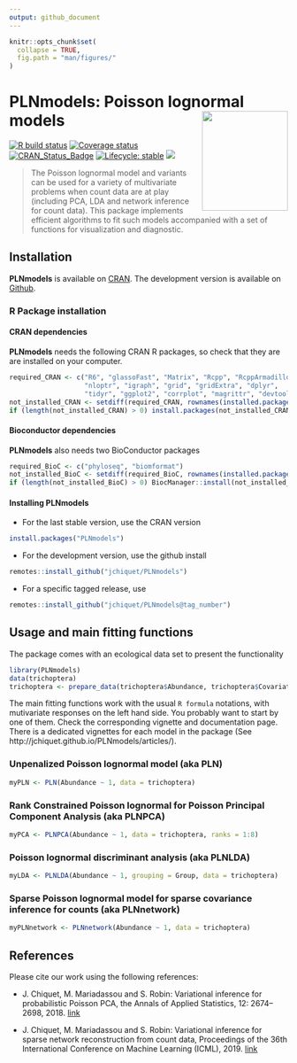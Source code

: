 ```yaml
---
output: github_document
---
```


```r
knitr::opts_chunk$set(
  collapse = TRUE,
  fig.path = "man/figures/"
)
```

# PLNmodels: Poisson lognormal models <img src="man/figures/logo.png" align="right" width="155" height="180"/>

<!-- badges: start -->
[![R build status](https://github.com/jchiquet/PLNmodels/workflows/R-CMD-check/badge.svg)](https://github.com/jchiquet/PLNmodels/actions)
[![Coverage status](https://codecov.io/gh/jchiquet/PLNmodels/branch/master/graph/badge.svg)](https://codecov.io/github/jchiquet/PLNmodels?branch=master)
[![CRAN_Status_Badge](http://www.r-pkg.org/badges/version/PLNmodels)](https://cran.r-project.org/package=PLNmodels)
[![Lifecycle: stable](https://img.shields.io/badge/lifecycle-stable-blue.svg)](https://www.tidyverse.org/lifecycle/#stable)
[![](https://img.shields.io/github/last-commit/jchiquet/PLNmodels.svg)](https://github.com/jchiquet/PLNmodels/commits/master)
<!-- badges: end -->

> The Poisson lognormal model and variants can be used for a variety of multivariate problems when count data are at play (including PCA, LDA and network inference for count data). This package implements efficient algorithms to fit such models accompanied with a set of functions for visualization and diagnostic. 

## Installation

**PLNmodels** is available on [CRAN](https://cran.r-project.org/package=PLNmodels). The development version is available on [Github](https://github.com/jchiquet/PLNmodels).

### R Package installation

#### CRAN dependencies

**PLNmodels** needs the following CRAN R packages, so check that they are are installed on your computer.

```r
required_CRAN <- c("R6", "glassoFast", "Matrix", "Rcpp", "RcppArmadillo",
                   "nloptr", "igraph", "grid", "gridExtra", "dplyr",
                   "tidyr", "ggplot2", "corrplot", "magrittr", "devtools")
not_installed_CRAN <- setdiff(required_CRAN, rownames(installed.packages()))
if (length(not_installed_CRAN) > 0) install.packages(not_installed_CRAN)
```

#### Bioconductor dependencies

**PLNmodels** also needs two BioConductor packages

```r
required_BioC <- c("phyloseq", "biomformat")
not_installed_BioC <- setdiff(required_BioC, rownames(installed.packages()))
if (length(not_installed_BioC) > 0) BiocManager::install(not_installed_BioC)
```

#### Installing PLNmodels

- For the last stable version, use the CRAN version

```r
install.packages("PLNmodels")
```

- For the development version, use the github install

```r
remotes::install_github("jchiquet/PLNmodels")
```

- For a specific tagged release, use

```r
remotes::install_github("jchiquet/PLNmodels@tag_number")
```

## Usage and main fitting functions

The package comes with an ecological data set to present the functionality 

```r
library(PLNmodels)
data(trichoptera)
trichoptera <- prepare_data(trichoptera$Abundance, trichoptera$Covariate)
```

The main fitting functions work with the usual `R formula` notations, with mutivariate responses on the left hand side. You probably want to start by one of them. Check the corresponding vignette and documentation page. There is a dedicated vignettes for each model in the package (See  http://jchiquet.github.io/PLNmodels/articles/).

### Unpenalized Poisson lognormal model (aka PLN)

```r
myPLN <- PLN(Abundance ~ 1, data = trichoptera)
```

### Rank Constrained Poisson lognormal for Poisson Principal Component Analysis (aka PLNPCA)

```r
myPCA <- PLNPCA(Abundance ~ 1, data = trichoptera, ranks = 1:8)
```

### Poisson lognormal discriminant analysis (aka PLNLDA)

```r
myLDA <- PLNLDA(Abundance ~ 1, grouping = Group, data = trichoptera)
```

### Sparse Poisson lognormal model for sparse covariance inference for counts (aka PLNnetwork)

```r
myPLNnetwork <- PLNnetwork(Abundance ~ 1, data = trichoptera)
```

## References

Please cite our work using the following references:

- J. Chiquet, M. Mariadassou and S. Robin: Variational inference for probabilistic Poisson PCA, the Annals of Applied Statistics, 12: 2674–2698, 2018. [link](http://dx.doi.org/10.1214/18-AOAS1177)

- J. Chiquet, M. Mariadassou and S. Robin: Variational inference for sparse network reconstruction from count data, Proceedings of the 36th International Conference on Machine Learning (ICML), 2019. 
[link](http://proceedings.mlr.press/v97/chiquet19a.html)






